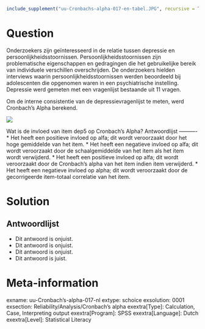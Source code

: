 ```r
include_supplement("uu-Cronbachs-alpha-017-en-tabel.JPG", recursive = TRUE)
```

Question
========
  
Onderzoekers zijn geïnteresseerd in de relatie tussen depressie en persoonlijkheidsstoornissen. Persoonlijkheidsstoornissen zijn problematische eigenschappen en gedragingen die het gebruikelijke bereik van individuele verschillen overschrijden. De onderzoekers hielden interviews waarin persoonlijkheidsstoornissen werden beoordeeld bij adolescenten die opgenomen waren in een psychiatrische instelling. Depressie werd gemeten met een vragenlijst bestaande uit 11 vragen.


Om de interne consistentie van de depressievragenlijst te meten, werd Cronbach's Alpha berekend. 

![](uu-Cronbachs-alpha-017-en-tabel.JPG)

Wat is de invloed van item dep5 op Cronbach's Alpha? 
Antwoordlijst
----------
* Het heeft een positieve invloed op alfa; dit wordt veroorzaakt door het hoge gemiddelde van het item.
* Het heeft een negatieve invloed op alfa; dit wordt veroorzaakt door de schaalgemiddelde van het item als het item wordt verwijderd.
* Het heeft een positieve invloed op alfa; dit wordt veroorzaakt door de Cronbach's alpha van het item indien item verwijderd.
* Het heeft een negatieve invloed op alpha; dit wordt veroorzaakt door de gecorrigeerde item-totaal correlatie van het item.


Solution
========
  
Antwoordlijst
----------
* Dit antwoord is onjuist.
* Dit antwoord is onjuist.
* Dit antwoord is onjuist.
* Dit antwoord is juist.

Meta-information
================
exname: uu-Cronbach's-alpha-017-nl
extype: schoice
exsolution: 0001
exsection: Reliability/Analysis/Cronbach's alpha
exextra[Type]: Calculation, Case, Interpreting output
exextra[Program]: SPSS
exextra[Language]: Dutch
exextra[Level]: Statistical Literacy
